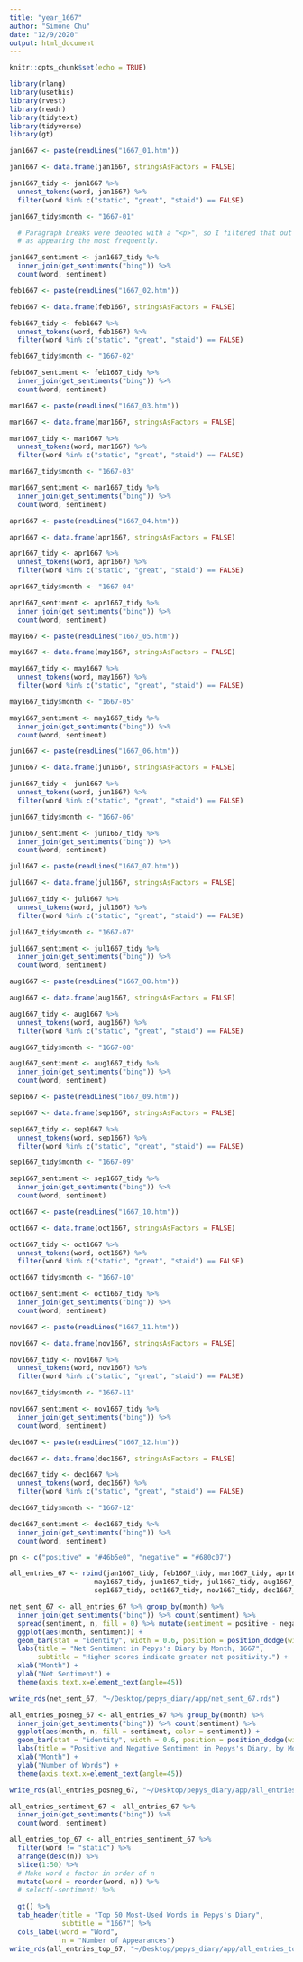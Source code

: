 ```yaml
---
title: "year_1667"
author: "Simone Chu"
date: "12/9/2020"
output: html_document
---
```


```r
knitr::opts_chunk$set(echo = TRUE)

library(rlang)
library(usethis)
library(rvest)
library(readr)
library(tidytext)
library(tidyverse)
library(gt)
```

``` r

jan1667 <- paste(readLines("1667_01.htm"))

jan1667 <- data.frame(jan1667, stringsAsFactors = FALSE)

jan1667_tidy <- jan1667 %>%
  unnest_tokens(word, jan1667) %>%
  filter(word %in% c("static", "great", "staid") == FALSE)

jan1667_tidy$month <- "1667-01"

  # Paragraph breaks were denoted with a "<p>", so I filtered that out because it was recorded
  # as appearing the most frequently. 

jan1667_sentiment <- jan1667_tidy %>%
  inner_join(get_sentiments("bing")) %>%
  count(word, sentiment)

feb1667 <- paste(readLines("1667_02.htm"))

feb1667 <- data.frame(feb1667, stringsAsFactors = FALSE)

feb1667_tidy <- feb1667 %>%
  unnest_tokens(word, feb1667) %>%
  filter(word %in% c("static", "great", "staid") == FALSE)

feb1667_tidy$month <- "1667-02"

feb1667_sentiment <- feb1667_tidy %>%
  inner_join(get_sentiments("bing")) %>%
  count(word, sentiment)

mar1667 <- paste(readLines("1667_03.htm"))

mar1667 <- data.frame(mar1667, stringsAsFactors = FALSE)

mar1667_tidy <- mar1667 %>%
  unnest_tokens(word, mar1667) %>%
  filter(word %in% c("static", "great", "staid") == FALSE)

mar1667_tidy$month <- "1667-03"

mar1667_sentiment <- mar1667_tidy %>%
  inner_join(get_sentiments("bing")) %>%
  count(word, sentiment)

apr1667 <- paste(readLines("1667_04.htm"))

apr1667 <- data.frame(apr1667, stringsAsFactors = FALSE)

apr1667_tidy <- apr1667 %>%
  unnest_tokens(word, apr1667) %>%
  filter(word %in% c("static", "great", "staid") == FALSE)

apr1667_tidy$month <- "1667-04"

apr1667_sentiment <- apr1667_tidy %>%
  inner_join(get_sentiments("bing")) %>%
  count(word, sentiment)

may1667 <- paste(readLines("1667_05.htm"))

may1667 <- data.frame(may1667, stringsAsFactors = FALSE)

may1667_tidy <- may1667 %>%
  unnest_tokens(word, may1667) %>%
  filter(word %in% c("static", "great", "staid") == FALSE)

may1667_tidy$month <- "1667-05"

may1667_sentiment <- may1667_tidy %>%
  inner_join(get_sentiments("bing")) %>%
  count(word, sentiment)

jun1667 <- paste(readLines("1667_06.htm"))

jun1667 <- data.frame(jun1667, stringsAsFactors = FALSE)

jun1667_tidy <- jun1667 %>%
  unnest_tokens(word, jun1667) %>%
  filter(word %in% c("static", "great", "staid") == FALSE)

jun1667_tidy$month <- "1667-06"

jun1667_sentiment <- jun1667_tidy %>%
  inner_join(get_sentiments("bing")) %>%
  count(word, sentiment)

jul1667 <- paste(readLines("1667_07.htm"))

jul1667 <- data.frame(jul1667, stringsAsFactors = FALSE)

jul1667_tidy <- jul1667 %>%
  unnest_tokens(word, jul1667) %>%
  filter(word %in% c("static", "great", "staid") == FALSE)

jul1667_tidy$month <- "1667-07"

jul1667_sentiment <- jul1667_tidy %>%
  inner_join(get_sentiments("bing")) %>%
  count(word, sentiment)

aug1667 <- paste(readLines("1667_08.htm"))

aug1667 <- data.frame(aug1667, stringsAsFactors = FALSE)

aug1667_tidy <- aug1667 %>%
  unnest_tokens(word, aug1667) %>%
  filter(word %in% c("static", "great", "staid") == FALSE)

aug1667_tidy$month <- "1667-08"

aug1667_sentiment <- aug1667_tidy %>%
  inner_join(get_sentiments("bing")) %>%
  count(word, sentiment)

sep1667 <- paste(readLines("1667_09.htm"))

sep1667 <- data.frame(sep1667, stringsAsFactors = FALSE)

sep1667_tidy <- sep1667 %>%
  unnest_tokens(word, sep1667) %>%
  filter(word %in% c("static", "great", "staid") == FALSE)

sep1667_tidy$month <- "1667-09"

sep1667_sentiment <- sep1667_tidy %>%
  inner_join(get_sentiments("bing")) %>%
  count(word, sentiment)

oct1667 <- paste(readLines("1667_10.htm"))

oct1667 <- data.frame(oct1667, stringsAsFactors = FALSE)

oct1667_tidy <- oct1667 %>%
  unnest_tokens(word, oct1667) %>%
  filter(word %in% c("static", "great", "staid") == FALSE)

oct1667_tidy$month <- "1667-10"

oct1667_sentiment <- oct1667_tidy %>%
  inner_join(get_sentiments("bing")) %>%
  count(word, sentiment)

nov1667 <- paste(readLines("1667_11.htm"))

nov1667 <- data.frame(nov1667, stringsAsFactors = FALSE)

nov1667_tidy <- nov1667 %>%
  unnest_tokens(word, nov1667) %>%
  filter(word %in% c("static", "great", "staid") == FALSE)

nov1667_tidy$month <- "1667-11"

nov1667_sentiment <- nov1667_tidy %>%
  inner_join(get_sentiments("bing")) %>%
  count(word, sentiment)

dec1667 <- paste(readLines("1667_12.htm"))

dec1667 <- data.frame(dec1667, stringsAsFactors = FALSE)

dec1667_tidy <- dec1667 %>%
  unnest_tokens(word, dec1667) %>%
  filter(word %in% c("static", "great", "staid") == FALSE)

dec1667_tidy$month <- "1667-12"

dec1667_sentiment <- dec1667_tidy %>%
  inner_join(get_sentiments("bing")) %>%
  count(word, sentiment)

``` 

``` r
pn <- c("positive" = "#46b5e0", "negative" = "#680c07")

all_entries_67 <- rbind(jan1667_tidy, feb1667_tidy, mar1667_tidy, apr1667_tidy,
                     may1667_tidy, jun1667_tidy, jul1667_tidy, aug1667_tidy,
                     sep1667_tidy, oct1667_tidy, nov1667_tidy, dec1667_tidy)

net_sent_67 <- all_entries_67 %>% group_by(month) %>% 
  inner_join(get_sentiments("bing")) %>% count(sentiment) %>% 
  spread(sentiment, n, fill = 0) %>% mutate(sentiment = positive - negative) %>% 
  ggplot(aes(month, sentiment)) +
  geom_bar(stat = "identity", width = 0.6, position = position_dodge(width = 0.3), show.legend = FALSE) +
  labs(title = "Net Sentiment in Pepys's Diary by Month, 1667",
       subtitle = "Higher scores indicate greater net positivity.") + 
  xlab("Month") +
  ylab("Net Sentiment") +
  theme(axis.text.x=element_text(angle=45))

write_rds(net_sent_67, "~/Desktop/pepys_diary/app/net_sent_67.rds")

all_entries_posneg_67 <- all_entries_67 %>% group_by(month) %>% 
  inner_join(get_sentiments("bing")) %>% count(sentiment) %>%
  ggplot(aes(month, n, fill = sentiment, color = sentiment)) +
  geom_bar(stat = "identity", width = 0.6, position = position_dodge(width = 0.4), show.legend = TRUE) + 
  labs(title = "Positive and Negative Sentiment in Pepys's Diary, by Month") + 
  xlab("Month") +
  ylab("Number of Words") +
  theme(axis.text.x=element_text(angle=45))

write_rds(all_entries_posneg_67, "~/Desktop/pepys_diary/app/all_entries_posneg_67.rds") 

all_entries_sentiment_67 <- all_entries_67 %>%
  inner_join(get_sentiments("bing")) %>%
  count(word, sentiment)

all_entries_top_67 <- all_entries_sentiment_67 %>%
  filter(word != "static") %>%
  arrange(desc(n)) %>%
  slice(1:50) %>%
  # Make word a factor in order of n
  mutate(word = reorder(word, n)) %>% 
  # select(-sentiment) %>%
  
  gt() %>%
  tab_header(title = "Top 50 Most-Used Words in Pepys's Diary",
             subtitle = "1667") %>%
  cols_label(word = "Word",
             n = "Number of Appearances") 
write_rds(all_entries_top_67, "~/Desktop/pepys_diary/app/all_entries_top_67.rds")

```
